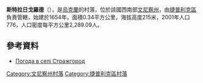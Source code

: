 {{coord|48|41|25|N|29|45|58|E|scale:30000|display=title}}

'''斯特拉日戈羅德'''（{{lang-uk|Стражгород}}），是[[烏克蘭|烏克蘭]]的村落，位於該國西南部[[文尼察州|文尼察州]]，由[[捷普利克區|捷普利克區]]負責管轄，始建於1654年，面積0.34平方公里，海拔高度215米，2001年人口776，人口密度每平方公里2,289.09人。

==參考資料==
* [http://weather.in.ua/ua/vinnickaja/25331 Погода в селі Стражгород] {{Wayback|url=http://weather.in.ua/ua/vinnickaja/25331 |date=20160305212417 }}

[[Category:文尼察州村落|Category:文尼察州村落]]
[[Category:捷普利克區村落|Category:捷普利克區村落]]


{{Vinnytsia-geo-stub}}